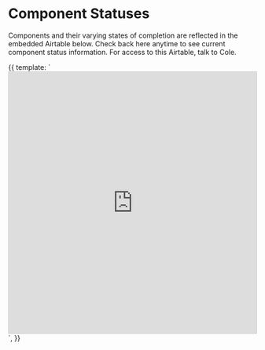 
<Meta title="Foundations/Component Statuses" />


  # Component Statuses
  
  Components and their varying states of completion are reflected in the embedded Airtable below. Check back here anytime to see current component status information. For access to this Airtable, talk to Cole.

<Canvas>
  <Story name="Component Statuses">
    {{
            template: `<iframe class="airtable-embed" src="https://airtable.com/embed/shrtuFWoEvMQ7WT0b?backgroundColor=blue&viewControls=on" frameborder="0" onmousewheel="" width="100%" height="533" style="background: transparent; border: 1px solid #ccc;"></iframe>`,
        }}
</Story>
</Canvas>
